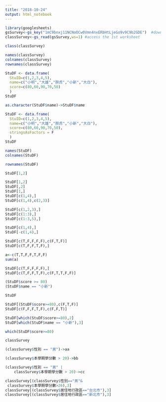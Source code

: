 ```yaml
---
title: "2018-10-24"
output: html_notebook
---
```

```r
library(googlesheets)
gsSurvey<-gs_key("1mC9bnxj11NCNoOCw0Vmn4nxERbHtLjeGo9v9C9b2GDE")  #download sheet information as an object
classSurvey<-gs_read(gsSurvey,ws=1) #access the 1st worksheet
```

```r
class(classSurvey)
```

```r
names(classSurvey)
colnames(classSurvey)
rownames(classSurvey)
```

```r
StuDF <- data.frame(
  StuID=c(1,2,3,4,5),
  name=c("小明","大雄","胖虎","小新","大白"),
  score=c(80,60,90,70,50)
  )
StuDF 
```

```r
as.character(StuDF$name)->StuDF$name
```

```r
StuDF <- data.frame(
  StuID=c(1,2,3,4,5),
  name=c("小明","大雄","胖虎","小新","大白"),
  score=c(80,60,90,70,50),
  stringsAsFactors = F
  )
StuDF 
```

```r
names(StuDF) 
colnames(StuDF)
```

```r
rownames(StuDF)
```

```r
StuDF[1,2]
```

```r
StuDF[1,2]
StuDF[,2]
StuDF[1,]
StuDF[c(1,4),]
StuDF[c(1,4),c(2,3)]
```

```r
StuDF[c(1,2,3),]
StuDF[c(1:3),]
StuDF[c(1:3,5),]
```

```r
StuDF[c(1,4),]
StuDF[-c(1,4),]
```

```r
StuDF[c(T,F,F,F,F),c(F,T,F)]
StuDF[c(T,F,F,T,F),]
```

```r
a<-c(T,T,F,F,T,F,F)
sum(a)
```

```r
StuDF[c(T,F,F,F,F),]
StuDF[c(T,F,F,T,F),c(F,T,T,F,F)]
```

```r
(StuDF$score >= 80)
(StuDF$name == "小新")
```

```r
StuDF
```

```r
StuDF[(StuDF$score>=80),c(F,T,F)]
StuDF[c(F,F,F,T,F),c(F,F,T)]
```

```r
StuDF[which(StuDF$score>=80),2]
StuDF[which(StuDF$name == "小新"),3]
```

```r
which(StuDF$score>=80)
```

```r
classSurvey
```

```r
(classSurvey$性別 == "男")->aa

(classSurvey$本學期學分數 > 20)->bb

(classSurvey$性別 == "男" | 
    classSurvey$本學期學分數 > 20)->cc
```

```r
classSurvey[(classSurvey$性別=="男"&
 classSurvey$本學期學分數>26),3]
classSurvey[(classSurvey$居住地行政區=="台北市"),3]
classSurvey[(classSurvey$居住地行政區=="新北市"),3]

```

```r

```

